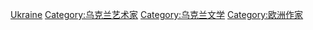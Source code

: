 {{Commons cat|Writers from Ukraine}}

[[Category:各国作家|Ukraine]]
[[Category:乌克兰艺术家|Category:乌克兰艺术家]]
[[Category:乌克兰文学|Category:乌克兰文学]]
[[Category:欧洲作家|Category:欧洲作家]]